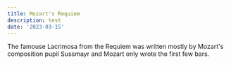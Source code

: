 ```yaml
---
title: Mozart's Requiem
description: test
date: '2023-03-15'
---
```


The famouse Lacrimosa from the Requiem was written mostly by Mozart's composition pupil Sussmayr and Mozart only wrote the first few bars. 